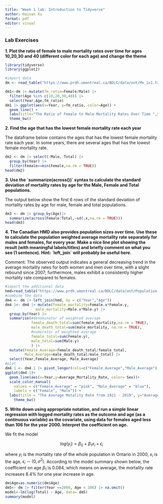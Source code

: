```yaml
---
title: "Week 1 lab: Introduction to Tidyverse"
author: Hainan Xu
format: pdf
editor: visual
---
```


### Lab Exercises

**1. Plot the ratio of female to male mortality rates over time for ages 10,20,30 and 40 (different color for each age) and change the theme**

```r
library(tidyverse)
library(ggplot2)
```

```r
#import data
dm <- read_table("https://www.prdh.umontreal.ca/BDLC/data/ont/Mx_1x1.txt", skip = 2, col_types = "dcddd")
```
```r
dm1<-dm |> mutate(fm_ratio=Female/Male) |> 
  filter(Age %in% c(10,20,30,40)) |> 
  select(Year,Age,fm_ratio) 
dm1 |> ggplot(aes(x=Year, y=fm_ratio, color=Age)) +
  geom_line() +
  labs(title="The Ratio of Female to Male Mortality Rates Over Time ",y="Ratio of Female to Male Mortality Rates" )+
  theme_bw()
```

**2. Find the age that has the lowest female mortality rate each year**

The dataframe below contains the ages that has the lowest female mortality rate each year. In some years, there are several ages that has the lowest female mortality rate.

```r
dm2 <- dm |> select(-Male,-Total) |>  
  group_by(Year) |>  
  filter(Female==min(Female,na.rm = TRUE))
head(dm2)
```

**3. Use the \`summarize(across())\` syntax to calculate the standard deviation of mortality rates by age for the Male, Female and Total populations.**

The output below show the first 6 rows of the standard deviation of mortality rates by age for male, female and total populations.

```r
dm3 <- dm |> group_by(Age)|> 
  summarize(across(Female:Total,~sd(.x,na.rm = TRUE)))
head(dm3)
```

**4. The Canadian HMD also provides population sizes over time. Use these to calculate the population weighted average mortality rate separately for males and females, for every year. Make a nice line plot showing the result (with meaningful labels/titles) and briefly comment on what you see (1 sentence). Hint: \`left_join\` will probably be useful here.**

Comment: The observed output indicates a general decreasing trend in the average mortality rates for both women and men over time, with a slight rebound since 2007; furthermore, males exhibit a consistently higher mortality rate compared to females.

```r
#import the additional data
hmd=read_table("https://www.prdh.umontreal.ca/BDLC/data/ont/Population.txt",skip = 2, col_types = "dcddd")
#combine the data
dm4 <- dm |> left_join(hmd, by = c("Year","Age"))
dm4.1<- dm4 |> mutate(female_mortality=Female.x*Female.y,
              male_mortality=Male.x*Male.y) |>
  group_by(Year) |>
  summarise(#denominator of weighted average 
            female_death_total=sum(female_mortality,na.rm = TRUE),
            male_death_total=sum(male_mortality, na.rm = TRUE),
            #numerator of weighted average
            female_total=sum(Female.y),
            male_total=sum(Male.y)
            ) |>
  mutate(Female_Average=female_death_total/female_total,
         Male_Average=male_death_total/male_total) |>
  select(Year,Female_Average, Male_Average)
#plot
dm4.1 <- dm4.1 |> pivot_longer(cols=c("Female_Average","Male_Average"), names_to = "Sex", values_to="Average_Mortality_Rate")
ggplot(dm4.1)+
  geom_line(aes(x=Year,y=Average_Mortality_Rate, color= Sex))+
  scale_color_manual(
    values = c("Female_Average" = "pink", "Male_Average" = "blue"),
    labels = c("Female", "Male")) +
  labs(title = "The Average Motality Rate from 1921 - 2019", y="Average Mortality Rate")+
    theme_bw()
```

**5. Write down using appropriate notation, and run a simple linear regression with logged mortality rates as the outcome and age (as a continuous variable) as the covariate, using data for females aged less than 106 for the year 2000. Interpret the coefficient on age.**

We fit the model

$$
log(y_i)= \beta_0 +\beta_1 x_i+\epsilon_i
$$

where $y_i$ is the mortality rate of the whole population in Ontario in 2000, $x_i$ is the age, $\epsilon_i\sim (0,\sigma^2)$. According to the model summary shown below, the coefficient on age $\beta_1$ is 0.084, which means on average, the mortality rate increases $8.4\%$ for one year increase in age.

```r
dm$Age=as.numeric(dm$Age)
dm5<- dm |> filter(Year ==2000, Age < 106) |> na.omit()
model<-lm(log(Total) ~ Age, data= dm5)
summary(model)
```
